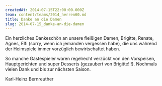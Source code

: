 ```yaml
---
createdAt: 2014-07-15T22:00:00.000Z
team: content/teams/2014_herren60.md
title: Danke an die Damen
slug: 2014-07-15_danke-an-die-damen
---
```

Ein herzliches Dankeschön an unsere fleißigen Damen, Brigitte, Renate, Agnes, Elfi (sorry, wenn ich jemanden vergessen habe), die uns während der Heimspiele immer vorzüglich bewirtschaftet haben.

So manche Gästespieler waren regelrecht verzückt von den Vorspeisen, Hauptgerichten und super Desserts (gezaubert von Brigitte!!!). Nochmals vielen Dank und bis zur nächsten Saison.

Karl-Heinz Bernreuther

